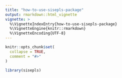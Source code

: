 ```yaml
---
title: "how-to-use-sisepls-package"
output: rmarkdown::html_vignette
vignette: >
  %\VignetteIndexEntry{how-to-use-sisepls-package}
  %\VignetteEngine{knitr::rmarkdown}
  %\VignetteEncoding{UTF-8}
---
```


```r
knitr::opts_chunk$set(
  collapse = TRUE,
  comment = "#>"
)
```

```r
library(sisepls)
```
